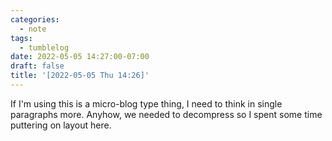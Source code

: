 ```yaml
---
categories:
  - note
tags:
  - tumblelog
date: 2022-05-05 14:27:00-07:00
draft: false
title: '[2022-05-05 Thu 14:26]'
---
```


If I'm using this is a micro-blog type thing, I need to think in single paragraphs more. Anyhow, we needed to decompress so I spent some time puttering on layout here.
